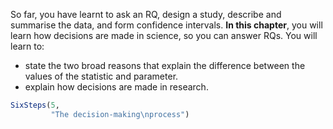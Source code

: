 ::: {.objectivesBox .objectives data-latex="{iconmonstr-target-4-240.png}"}
So far, you have learnt to ask an RQ, design a study, describe and summarise the data, and form confidence intervals.
**In this chapter**, you will learn how decisions are made in science, so you can answer RQs.
You will learn to:

* state the two broad reasons that explain the difference between the values of the statistic and parameter.
* explain how decisions are made in research.
:::


```r
SixSteps(5, 
         "The decision-making\nprocess")
```
